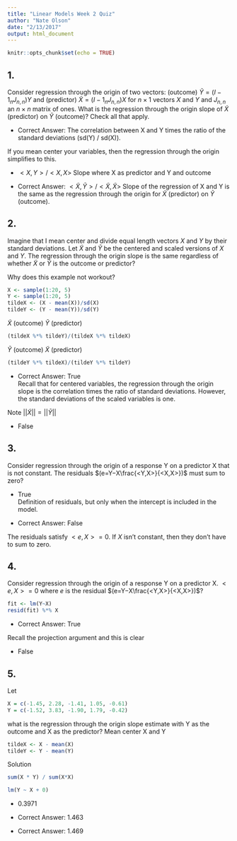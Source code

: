 ```yaml
---
title: "Linear Models Week 2 Quiz"
author: "Nate Olson"
date: "2/13/2017"
output: html_document
---
```


```r
knitr::opts_chunk$set(echo = TRUE)
```

## 1. 
Consider regression through the origin of two vectors: (outcome) $\tilde{Y}=(I−1_nJ_{n,n})Y$ and (predictor) $\tilde{X}=(I−1_nJ_{n,n})X$ for $n×1$ vectors $X$ and $Y$ and $J_{n,n}$ an $n×n$ matrix of ones. What is the regression through the origin slope of $\tilde{X}$ (predictor) on $\tilde{Y}$ (outcome)? Check all that apply.

- Correct Answer: The correlation between X and Y times the ratio of the standard deviations (sd(Y) / sd(X)).

If you mean center your variables, then the regression through the origin simplifies to this.  

- $<X,Y>/<X,X>$
Slope where X as predictor and Y and outcome


- Correct Answer: $<\tilde{X},\tilde{Y}>/<\tilde{X},\tilde{X}>$
Slope of the regression of X and Y is the same as the regression through the origin for $\tilde{X}$ (predictor) on $\tilde{Y}$ (outcome).


## 2. 
Imagine that I mean center and divide equal length vectors $X$ and $Y$ by their standard deviations. Let $\tilde{X}$ and $\tilde{Y}$ be the centered and scaled versions of $X$ and $Y$. The regression through the origin slope is the same regardless of whether $\tilde{X}$ or $\tilde{Y}$ is the outcome or predictor?

Why does this example not workout?
```r
X <- sample(1:20, 5)
Y <- sample(1:20, 5)
tildeX <- (X - mean(X))/sd(X)
tildeY <- (Y - mean(Y))/sd(Y)
```

$\tilde{X}$ (outcome) $\tilde{Y}$ (predictor) 
```r
(tildeX %*% tildeY)/(tildeX %*% tildeX)
```

$\tilde{Y}$ (outcome) $\tilde{X}$ (predictor) 
```r
(tildeY %*% tildeX)/(tildeY %*% tildeY)
```


- Correct Answer: True  
Recall that for centered variables, the regression through the origin slope is the correlation times the ratio of standard deviations. However, the standard deviations of the scaled variables is one. 

Note $||\tilde{X}|| = ||\tilde{Y}||$ 

- False

## 3. 
Consider regression through the origin of a response Y on a predictor X that is not constant. The residuals $(e=Y−X\frac{<Y,X>}{<X,X>})$ must sum to zero?

- True  
Definition of residuals, but only when the intercept is included in the model. 

- Correct Answer: False

The residuals satisfy $<e,X>=0$. If $X$ isn't constant, then they don't have to sum to zero. 

## 4. 
Consider regression through the origin of a response Y on a predictor X. $<e,X> =0$ where $e$ is the residual $(e=Y−X\frac{<Y,X>}{<X,X>})$?

```r
fit <- lm(Y~X)
resid(fit) %*% X
```


- Correct Answer: True

Recall the projection argument and this is clear

- False

## 5. 
Let
```r
X = c(-1.45, 2.28, -1.41, 1.05, -0.61)
Y = c(-1.52, 3.83, -1.90, 1.79, -0.42)
```

what is the regression through the origin slope estimate with Y as the outcome and X as the predictor?
Mean center X and Y
```r
tildeX <- X - mean(X)
tildeY <- Y - mean(Y)
```


Solution
```r
sum(X * Y) / sum(X*X)
```

```r
lm(Y ~ X + 0)
```


- 0.3971

- Correct Answer: 1.463

- Correct Answer: 1.469